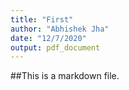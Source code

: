 ```yaml
---
title: "First"
author: "Abhishek Jha"
date: "12/7/2020"
output: pdf_document
---
```


##This is a markdown file.
